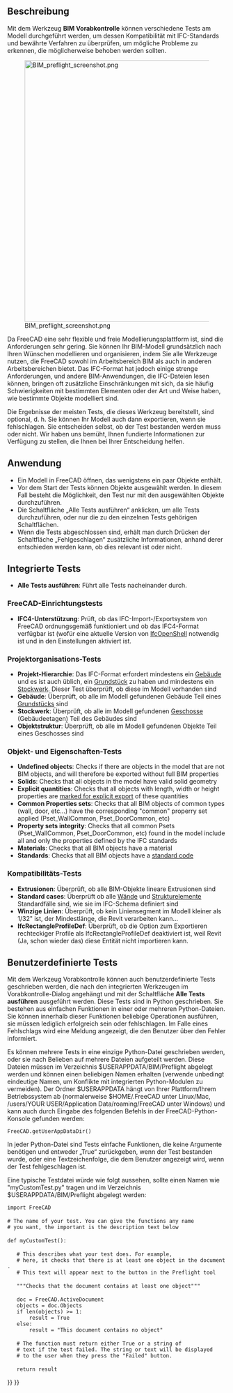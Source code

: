 <languages/>

{{Docnav/de
|[[Arch_Schedule/de|Liste]]
|[[BIM_TogglePanels/de|AnzeigenUmschalten]]
|[[BIM_Workbench/de|BIM]]
|IconL=Arch_Schedule.svg
|IconR=BIM_TogglePanels.svg
|IconC=Workbench_BIM.svg
}}

{{GuiCommand/de
|Name=BIM Preflight
|Name/de=BIM Vorabkontrolle
|MenuLocation=Verwalten → Vorabkontrollen
|Workbenches=[[BIM_Workbench/de|BIM]]
}}

<span id="Description"></span>
==Beschreibung==

Mit dem Werkzeug '''BIM Vorabkontrolle''' können verschiedene Tests am Modell durchgeführt werden, um dessen Kompatibilität mit IFC-Standards und bewährte Verfahren zu überprüfen, um mögliche Probleme zu erkennen, die möglicherweise behoben werden sollten.

[[Image:BIM preflight screenshot.png|600px]]

Da FreeCAD eine sehr flexible und freie Modellierungsplattform ist, sind die Anforderungen sehr gering. Sie können Ihr BIM-Modell grundsätzlich nach Ihren Wünschen modellieren und organisieren, indem Sie alle Werkzeuge nutzen, die FreeCAD sowohl im Arbeitsbereich BIM als auch in anderen Arbeitsbereichen bietet. Das IFC-Format hat jedoch einige strenge Anforderungen, und andere BIM-Anwendungen, die IFC-Dateien lesen können, bringen oft zusätzliche Einschränkungen mit sich, da sie häufig Schwierigkeiten mit bestimmten Elementen oder der Art und Weise haben, wie bestimmte Objekte modelliert sind.

Die Ergebnisse der meisten Tests, die dieses Werkzeug bereitstellt, sind optional, d. h. Sie können Ihr Modell auch dann exportieren, wenn sie fehlschlagen. Sie entscheiden selbst, ob der Test bestanden werden muss oder nicht. Wir haben uns bemüht, Ihnen fundierte Informationen zur Verfügung zu stellen, die Ihnen bei Ihrer Entscheidung helfen.

<span id="Usage"></span>
==Anwendung==

* Ein Modell in FreeCAD öffnen, das wenigstens ein paar Objekte enthält.
* Vor dem Start der Tests können Objekte ausgewählt werden. In diesem Fall besteht die Möglichkeit, den Test nur mit den ausgewählten Objekte durchzuführen.
* Die Schaltfläche „Alle Tests ausführen“ anklicken, um alle Tests durchzuführen, oder nur die zu den einzelnen Tests gehörigen Schaltflächen.
* Wenn die Tests abgeschlossen sind, erhält man durch Drücken der Schaltfläche „Fehlgeschlagen“ zusätzliche Informationen, anhand derer entschieden werden kann, ob dies relevant ist oder nicht.

<span id="Builtin_tests"></span>
==Integrierte Tests==

* '''Alle Tests ausführen''': Führt alle Tests nacheinander durch.

<span id="FreeCAD_setup_tests"></span>
===FreeCAD-Einrichtungstests===

* '''IFC4-Unterstützung''': Prüft, ob das IFC-Import-/Exportsystem von FreeCAD ordnungsgemäß funktioniert und ob das IFC4-Format verfügbar ist (wofür eine aktuelle Version von [[Arch IFC/de|IfcOpenShell]] notwendig ist und in den Einstellungen aktiviert ist.

<span id="Project_organization_tests"></span>
===Projektorganisations-Tests===

* '''Projekt-Hierarchie''': Das IFC-Format erfordert mindestens ein [[Arch Building/de|Gebäude]] und es ist auch üblich, ein [[Arch Site/de|Grundstück]] zu haben und mindestens ein [[Arch BuildingPart/de|Stockwerk]]. Dieser Test überprüft, ob diese im Modell vorhanden sind
* '''Gebäude''': Überprüft, ob alle im Modell gefundenen Gebäude Teil eines [[Arch Site/de|Grundstücks]] sind
* '''Stockwerk''': Überprüft, ob alle im Modell gefundenen [[Arch BuildingPart/de|Geschosse]] (Gebäudeetagen) Teil des Gebäudes sind
* '''Objektstruktur''': Überprüft, ob alle im Modell gefundenen Objekte Teil eines Geschosses sind

<span id="Objects_&amp;_property_tests"></span>
===Objekt- und Eigenschaften-Tests===

* '''Undefined objects''': Checks if there are objects in the model that are not BIM objects, and will therefore be exported without full BIM properties
* '''Solids''': Checks that all objects in the model have valid solid geometry
* '''Explicit quantities''': Checks that all objects with length, width or height properties are [[BIM IfcQuantities|marked for explicit export]] of these quantities
* '''Common Properties sets''': Checks that all BIM objects of common types (wall, door, etc…) have the corresponding "common" properry set applied (Pset_WallCommon, Pset_DoorCommon, etc)
* '''Property sets integrity''': Checks that all common Psets (Pset_WallCommon, Pset_DoorCommon, etc) found in the model include all and only the properties defined by the IFC standards
* '''Materials''': Checks that all BIM objects have a material
* '''Standards''': Checks that all BIM objects have a [[BIM Classification|standard code]]

<span id="Compatibility_tests"></span>
===Kompatibilitäts-Tests===

* '''Extrusionen''': Überprüft, ob alle BIM-Objekte lineare Extrusionen sind
* '''Standard cases''': Überprüft ob alle [[Arch Wall/de|Wände]] und [[Arch Structure/de|Strukturelemente]] Standardfälle sind, wie sie im IFC-Schema definiert sind
* '''Winzige Linien''': Überprüft, ob kein Liniensegment im Modell kleiner als 1/32" ist, der Mindestlänge, die Revit verarbeiten kann…
* '''IfcRectangleProfileDef''': Überprüft, ob die Option zum Exportieren rechteckiger Profile als IfcRectangleProfileDef deaktiviert ist, weil Revit (Ja, schon wieder das) diese Entität nicht importieren kann.

<span id="Custom_tests"></span>
==Benutzerdefinierte Tests==

Mit dem Werkzeug Vorabkontrolle können auch benutzerdefinierte Tests geschrieben werden, die nach den integrierten Werkzeugen im Vorabkontrolle-Dialog angehängt und mit der Schaltfläche '''Alle Tests ausführen''' ausgeführt werden. Diese Tests sind in Python geschrieben. Sie bestehen aus einfachen Funktionen in einer oder mehreren Python-Dateien. Sie können innerhalb dieser Funktionen beliebige Operationen ausführen, sie müssen lediglich erfolgreich sein oder fehlschlagen. Im Falle eines Fehlschlags wird eine Meldung angezeigt, die den Benutzer über den Fehler informiert.

Es können mehrere Tests in eine einzige Python-Datei geschrieben werden, oder sie nach Belieben auf mehrere Dateien aufgeteilt werden. Diese Dateien müssen im Verzeichnis $USERAPPDATA/BIM/Preflight abgelegt werden und können einen beliebigen Namen erhalten (verwende unbedingt eindeutige Namen, um Konflikte mit integrierten Python-Modulen zu vermeiden). Der Ordner $USERAPPDATA hängt von Ihrer Plattform/Ihrem Betriebssystem ab (normalerweise $HOME/.FreeCAD unter Linux/Mac, /users/YOUR USER/Application Data/roaming/FreeCAD unter Windows) und kann auch durch Eingabe des folgenden Befehls in der FreeCAD-Python-Konsole gefunden werden:

 FreeCAD.getUserAppDataDir()

In jeder Python-Datei sind Tests einfache Funktionen, die keine Argumente benötigen und entweder „True“ zurückgeben, wenn der Test bestanden wurde, oder eine Textzeichenfolge, die dem Benutzer angezeigt wird, wenn der Test fehlgeschlagen ist.

Eine typische Testdatei würde wie folgt aussehen, sollte einen Namen wie "myCustomTest.py" tragen und im Verzeichnis $USERAPPDATA/BIM/Preflight abgelegt werden:

 import FreeCAD
 
 # The name of your test. You can give the functions any name
 # you want, the important is the description text below
 
 def myCustomTest():
 
    # This describes what your test does. For example,
    # here, it checks that there is at least one object in the document.
    # This text will appear next to the button in the Preflight tool
 
    """Checks that the document contains at least one object"""
 
    doc = FreeCAD.ActiveDocument
    objects = doc.Objects
    if len(objects) >= 1:
        result = True
    else:
        result = "This document contains no object"
 
    # The function must return either True or a string of
    # text if the test failed. The string or text will be displayed
    # to the user when they press the "Failed" button.
 
    return result


{{Docnav/de
|[[Arch_Schedule/de|Liste]]
|[[BIM_TogglePanels/de|AnzeigenUmschalten]]
|[[BIM_Workbench/de|BIM]]
|IconL=Arch_Schedule.svg
|IconR=BIM_TogglePanels.svg
|IconC=Workbench_BIM.svg
}}

{{BIM_Tools_navi{{#translation:}}}}
{{Userdocnavi{{#translation:}}}}